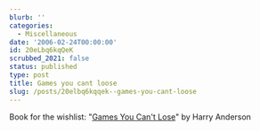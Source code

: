 ```yaml
---
blurb: ''
categories:
  - Miscellaneous
date: '2006-02-24T00:00:00'
id: 20eLbq6kqQeK
scrubbed_2021: false
status: published
type: post
title: Games you cant loose
slug: /posts/20elbq6kqqek--games-you-cant-loose
---
```


Book for the wishlist:
"[Games You Can't Lose](http://www.amazon.com/gp/product/1580800866/102-1506557-9535369?v=glance&n=283155)"
by Harry Anderson

